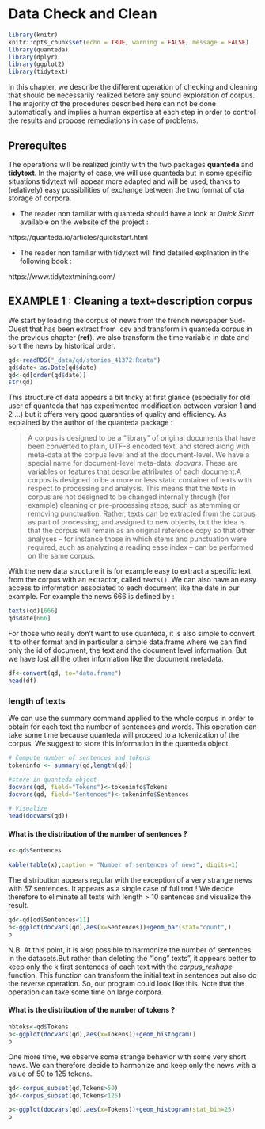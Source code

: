 # Data Check and Clean {#data_check}

```r
library(knitr)
knitr::opts_chunk$set(echo = TRUE, warning = FALSE, message = FALSE)
library(quanteda)
library(dplyr)
library(ggplot2)
library(tidytext)

```




In this chapter, we describe the different operation of checking and cleaning that should be necessarily realized before any sound exploration of corpus. The majority of the procedures described here can not be done automatically and implies a human expertise at each step in order to control the results and propose remediations in case of problems.


## Prerequites


The operations will be realized jointly with the two packages **quanteda** and **tidytext**. In the majority of case, we will use quanteda but in some specific situations tidytext will appear more adapted and will be used, thanks to (relatively) easy possibilities of exchange between the two format of dta storage of corpora. 

- The reader non familiar with quanteda  should have a look at *Quick Start* available on the website of the project :

https://quanteda.io/articles/quickstart.html

- The reader non familiar with tidytext will find detailed explnation in the following book : 


https://www.tidytextmining.com/


## EXAMPLE 1 : Cleaning a text+description corpus

We start by loading the corpus of news from the french newspaper Sud-Ouest that has been extract from .csv and transform in quanteda corpus in the previous chapter (**ref**). we also transform the time variable in date and sort the news by historical order.

```r
qd<-readRDS("_data/qd/stories_41372.Rdata")
qd$date<-as.Date(qd$date)
qd<-qd[order(qd$date)]
str(qd)
```
This structure of data appears a bit tricky at first glance (especially for old user of quanteda that has experimented modification between version 1 and 2 ...) but it offers very good guaranties of quality and efficiency. As explained by the author of the quanteda package :

>A corpus is designed to be a "library" of original documents that have been converted to plain, UTF-8 encoded text, and stored along with meta-data at the corpus level and at the document-level.  We have a special name for document-level meta-data: *docvars*.  These are variables or features that describe attributes of each document.A corpus is designed to be a more or less static container of texts with respect to processing and analysis.  This means that the texts in corpus are not designed to be changed internally through (for example) cleaning or pre-processing steps, such as stemming or removing punctuation.  Rather, texts can be extracted from the corpus as part of processing, and assigned to new objects, but the idea is that the corpus will remain as an original reference copy so that other analyses -- for instance those in which stems and punctuation were required, such as analyzing a reading ease index -- can be performed on the same corpus.

With the new data structure it is for example easy to extract a specific text from the corpus with an extractor, called `texts()`.  We can also have an easy access to information associated to each document like the date in our example. For example the news 666 is defined by :

```r
texts(qd)[666]
qd$date[666]
```
For those who really don't want to use quanteda, it is also simple to convert it to other format and in particular a simple data.frame where we can find only the id of document, the text and the document level information. But we have lost all the other information like the document metadata.

```r
df<-convert(qd, to="data.frame")
head(df)
```





### length of texts

We can use the summary command applied to the whole corpus in order to obtain for each text the number of sentences and words. This operation can take some time because quanteda will proceed to a tokenization of the corpus. We suggest to store this information in the quanteda object.


```r
# Compute number of sentences and tokens
tokeninfo <- summary(qd,length(qd))

#store in quanteda object
docvars(qd, field="Tokens")<-tokeninfo$Tokens
docvars(qd, field="Sentences")<-tokeninfo$Sentences

# Visualize
head(docvars(qd))
```

#### What is the distribution of the number of sentences ?

```r
x<-qd$Sentences

kable(table(x),caption = "Number of sentences of news", digits=1) 

```

The distribution appears regular with the exception of a very strange news with 57 sentences. It appears as a single case of full text ! We decide therefore to eliminate all texts with length > 10 sentences and visualize the result.

```r
qd<-qd[qd$Sentences<11]
p<-ggplot(docvars(qd),aes(x=Sentences))+geom_bar(stat="count",)
p

```


N.B. At this point, it is also possible to harmonize the number of sentences in the datasets.But rather than deleting the "long" texts", it appears better to keep only the k first sentences of each text with the *corpus_reshape* function. This function can transform the initial text in sentences but also do the reverse operation. So, our program could look like this. Note that the operation can take some time on large corpora.



#### What is the distribution of the number of tokens ?

```r
nbtoks<-qd$Tokens
p<-ggplot(docvars(qd),aes(x=Tokens))+geom_histogram()
p
```
One more time, we observe some strange behavior with some very short news. We can therefore decide to harmonize and keep only the news with a value of 50 to 125 tokens.

```r
qd<-corpus_subset(qd,Tokens>50)
qd<-corpus_subset(qd,Tokens<125)

p<-ggplot(docvars(qd),aes(x=Tokens))+geom_histogram(stat_bin=25)
p
```

